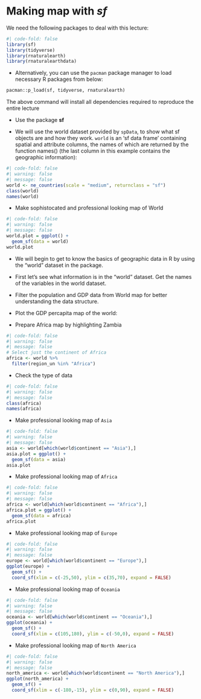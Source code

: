 # Making map with $sf$

We need the following packages to deal with this lecture:

```r
#| code-fold: false
library(sf)
library(tidyverse)
library(rnaturalearth)
library(rnaturalearthdata)
```

-   Alternatively, you can use the `pacman` package manager to load necessary R packages from below:

```txt
pacman::p_load(sf, tidyverse, rnaturalearth)
```

The above command will install all dependencies required to reproduce the entire lecture

-   Use the package **sf**

-   We will use the world dataset provided by `spData`, to show what sf objects are and how they work. `world` is an 'sf data frame' containing spatial and attribute columns, the names of which are returned by the function names() (the last column in this example contains the geographic information):

```r
#| code-fold: false
#| warning: false
#| message: false
world <- ne_countries(scale = "medium", returnclass = "sf")
class(world)
names(world)
```

-   Make sophistocated and professional looking map of World

```r
#| code-fold: false
#| warning: false
#| message: false
world.plot = ggplot() +               
  geom_sf(data = world)
world.plot 
```

-   We will begin to get to know the basics of geographic data in R by using the "world" dataset in the package.

-   First let's see what information is in the "world" dataset. Get the names of the variables in the world dataset.

-   Filter the population and GDP data from World map for better understanding the data structure.

-   Plot the GDP percapita map of the world:

-   Prepare Africa map by highlighting Zambia

```r
#| code-fold: false
#| warning: false
#| message: false
# Select just the continent of Africa
africa <- world %>% 
  filter(region_un %in% "Africa")
```

-   Check the type of data

```r
#| code-fold: false
#| warning: false
#| message: false
class(africa)
names(africa)
```

-   Make professional looking map of `Asia`

```r
#| code-fold: false
#| warning: false
#| message: false
asia <- world[which(world$continent == "Asia"),]
asia.plot = ggplot() +               
  geom_sf(data = asia)  
asia.plot 
```

-   Make professional looking map of `Africa`

```r
#| code-fold: false
#| warning: false
#| message: false
africa <- world[which(world$continent == "Africa"),]
africa.plot = ggplot() +               
  geom_sf(data = africa)  
africa.plot 
```

-   Make professional looking map of `Europe`

```r
#| code-fold: false
#| warning: false
#| message: false
europe <- world[which(world$continent == "Europe"),]
ggplot(europe) +
  geom_sf() +
  coord_sf(xlim = c(-25,50), ylim = c(35,70), expand = FALSE)
```

-   Make professional looking map of `Oceania`

```r
#| code-fold: false
#| warning: false
#| message: false
oceania <- world[which(world$continent == "Oceania"),]
ggplot(oceania) +
  geom_sf() +
  coord_sf(xlim = c(105,180), ylim = c(-50,0), expand = FALSE)
```

-   Make professional looking map of `North America`

```r
#| code-fold: false
#| warning: false
#| message: false
north_america <- world[which(world$continent == "North America"),]
ggplot(north_america) +
  geom_sf() +
  coord_sf(xlim = c(-180,-15), ylim = c(0,90), expand = FALSE)
```

